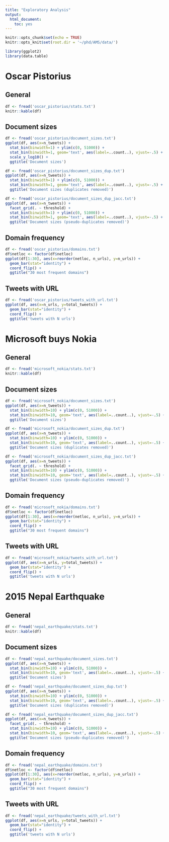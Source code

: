 ```yaml
---
title: "Exploratory Analysis"
output: 
  html_document: 
    toc: yes
---
```


```r
knitr::opts_chunk$set(echo = TRUE)
knitr::opts_knit$set(root.dir = '~/phd/AMS/data/')
```

```r
library(ggplot2)
library(data.table)
```

# Oscar Pistorius

## General

```r
df <- fread('oscar_pistorius/stats.txt')
knitr::kable(df)
```

## Document sizes
```r
df <- fread('oscar_pistorius/document_sizes.txt')
ggplot(df, aes(x=n_tweets)) + 
  stat_bin(binwidth=1) + ylim(c(0, 51000)) +
  stat_bin(binwidth=1, geom='text', aes(label=..count..), vjust=-.5) +
  scale_y_log10() +
  ggtitle('Document sizes')

df <- fread('oscar_pistorius/document_sizes_dup.txt')
ggplot(df, aes(x=n_tweets)) + 
  stat_bin(binwidth=1) + ylim(c(0, 51000)) +
  stat_bin(binwidth=1, geom='text', aes(label=..count..), vjust=-.5) +
  ggtitle('Document sizes (duplicates removed)')

df <- fread('oscar_pistorius/document_sizes_dup_jacc.txt')
ggplot(df, aes(x=n_tweets)) +
  facet_grid(. ~ threshold) +
  stat_bin(binwidth=1) + ylim(c(0, 51000)) +
  stat_bin(binwidth=1, geom='text', aes(label=..count..), vjust=-.5) +
  ggtitle('Document sizes (pseudo-duplicates removed)')
```

## Domain frequency
```r
df <- fread('oscar_pistorius/domains.txt')
df$netloc <- factor(df$netloc)
ggplot(df[1:30], aes(x=reorder(netloc, n_urls), y=n_urls)) + 
  geom_bar(stat="identity") +
  coord_flip() +
  ggtitle("30 most frequent domains")
```

## Tweets with URL
```r
df <- fread('oscar_pistorius/tweets_with_url.txt')
ggplot(df, aes(x=n_urls, y=total_tweets)) +
  geom_bar(stat="identity") +
  coord_flip() +
  ggtitle('tweets with N urls')
```






# Microsoft buys Nokia

## General

```r
df <- fread('microsoft_nokia/stats.txt')
knitr::kable(df)
```

## Document sizes
```r
df <- fread('microsoft_nokia/document_sizes.txt')
ggplot(df, aes(x=n_tweets)) + 
  stat_bin(binwidth=10) + ylim(c(0, 51000)) +
  stat_bin(binwidth=10, geom='text', aes(label=..count..), vjust=-.5) +
  ggtitle('Document sizes')

df <- fread('microsoft_nokia/document_sizes_dup.txt')
ggplot(df, aes(x=n_tweets)) + 
  stat_bin(binwidth=10) + ylim(c(0, 51000)) +
  stat_bin(binwidth=10, geom='text', aes(label=..count..), vjust=-.5) +
  ggtitle('Document sizes (duplicates removed)')

df <- fread('microsoft_nokia/document_sizes_dup_jacc.txt')
ggplot(df, aes(x=n_tweets)) +
  facet_grid(. ~ threshold) +
  stat_bin(binwidth=10) + ylim(c(0, 51000)) +
  stat_bin(binwidth=10, geom='text', aes(label=..count..), vjust=-.5) +
  ggtitle('Document sizes (pseudo-duplicates removed)')
```

## Domain frequency
```r
df <- fread('microsoft_nokia/domains.txt')
df$netloc <- factor(df$netloc)
ggplot(df[1:30], aes(x=reorder(netloc, n_urls), y=n_urls)) + 
  geom_bar(stat="identity") +
  coord_flip() +
  ggtitle("30 most frequent domains")
```

## Tweets with URL
```r
df <- fread('microsoft_nokia/tweets_with_url.txt')
ggplot(df, aes(x=n_urls, y=total_tweets)) +
  geom_bar(stat="identity") +
  coord_flip() +
  ggtitle('tweets with N urls')
```





# 2015 Nepal Earthquake

## General

```r
df <- fread('nepal_earthquake/stats.txt')
knitr::kable(df)
```

## Document sizes
```r
df <- fread('nepal_earthquake/document_sizes.txt')
ggplot(df, aes(x=n_tweets)) + 
  stat_bin(binwidth=10) + ylim(c(0, 51000)) +
  stat_bin(binwidth=10, geom='text', aes(label=..count..), vjust=-.5) +
  ggtitle('Document sizes')

df <- fread('nepal_earthquake/document_sizes_dup.txt')
ggplot(df, aes(x=n_tweets)) + 
  stat_bin(binwidth=10) + ylim(c(0, 51000)) +
  stat_bin(binwidth=10, geom='text', aes(label=..count..), vjust=-.5) +
  ggtitle('Document sizes (duplicates removed)')

df <- fread('nepal_earthquake/document_sizes_dup_jacc.txt')
ggplot(df, aes(x=n_tweets)) +
  facet_grid(. ~ threshold) +
  stat_bin(binwidth=10) + ylim(c(0, 51000)) +
  stat_bin(binwidth=10, geom='text', aes(label=..count..), vjust=-.5) +
  ggtitle('Document sizes (pseudo-duplicates removed)')
```

## Domain frequency
```r
df <- fread('nepal_earthquake/domains.txt')
df$netloc <- factor(df$netloc)
ggplot(df[1:30], aes(x=reorder(netloc, n_urls), y=n_urls)) + 
  geom_bar(stat="identity") +
  coord_flip() +
  ggtitle("30 most frequent domains")
```

## Tweets with URL
```r
df <- fread('nepal_earthquake/tweets_with_url.txt')
ggplot(df, aes(x=n_urls, y=total_tweets)) +
  geom_bar(stat="identity") +
  coord_flip() +
  ggtitle('tweets with N urls')
```